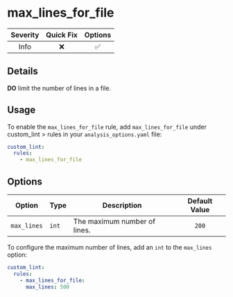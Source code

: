 # max_lines_for_file

| Severity | Quick Fix | Options |
|:--------:|:---------:|:-------:|
|   Info   |    ❌     |   ✅    |

## Details

**DO** limit the number of lines in a file.

## Usage

To enable the `max_lines_for_file` rule, add `max_lines_for_file` under custom_lint > rules in your `analysis_options.yaml` file:

```yaml
custom_lint:
  rules:
    - max_lines_for_file
```

## Options

| Option      | Type  | Description                  | Default Value |
| ----------- | ----- | ---------------------------- |:-------------:|
| `max_lines` | `int` | The maximum number of lines. |     `200`     |

To configure the maximum number of lines, add an `int` to the `max_lines` option:

```yaml
custom_lint:
  rules:
    - max_lines_for_file:
      max_lines: 500
```
